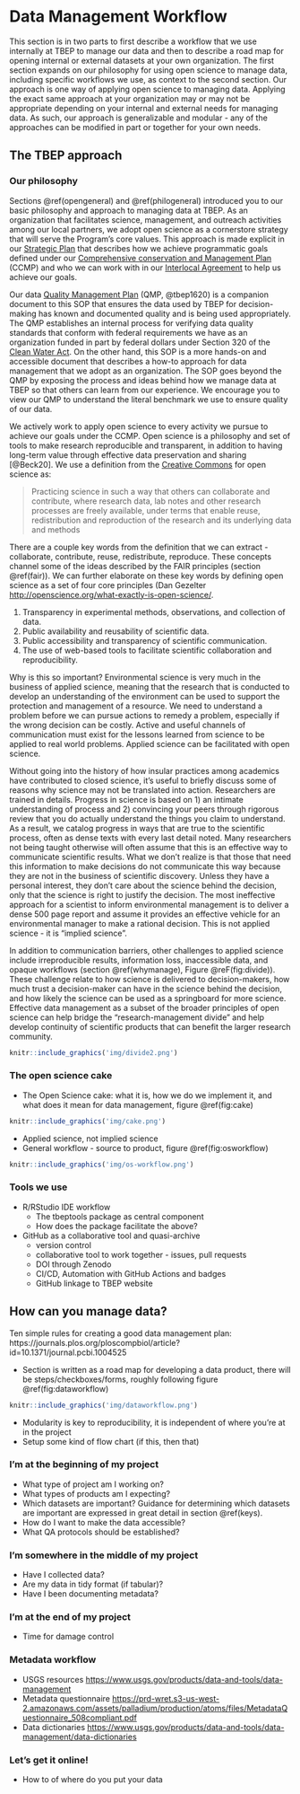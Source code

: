 # Data Management Workflow {#workflow}

This section is in two parts to first describe a workflow that we use internally at TBEP to manage our data and then to describe a road map for opening internal or external datasets at your own organization.  The first section expands on our philosophy for using open science to manage data, including specific workflows we use, as context to the second section.  Our approach is one way of applying open science to managing data.  Applying the exact same approach at your organization may or may not be appropriate depending on your internal and external needs for managing data.  As such, our approach is generalizable and modular - any of the approaches can be modified in part or together for your own needs. 

## The TBEP approach

### Our philosophy {#philo}

Sections \@ref(opengeneral) and \@ref(philogeneral) introduced you to our basic philosophy and approach to managing data at TBEP.  As an organization that facilitates science, management, and outreach activities among our local partners, we adopt open science as a cornerstore strategy that will serve the Program's core values.  This approach is made explicit in our [Strategic Plan](https://drive.google.com/file/d/11xohuoaHDxNHRqgXoOHdI37FpWvac_rn/view?usp=sharing) that describes how we achieve programmatic goals defined under our [Comprehensive conservation and Management Plan](https://indd.adobe.com/view/cf7b3c48-d2b2-4713-921c-c2a0d4466632) (CCMP) and who we can work with in our [Interlocal Agreement](https://drive.google.com/file/d/1iJcWxmc5SeyDTqiCQ3MLQGWEY_EDGtZT/view?usp=sharing) to help us achieve our goals. 

Our data [Quality Management Plan](https://drive.google.com/file/d/1DyA0PNHV8rEXGMwGiyS7sXY1ECLYpJJO/view) (QMP, @tbep1620) is a companion document to this SOP that ensures the data used by TBEP for decision-making has known and documented quality and is being used appropriately. The QMP establishes an internal process for verifying data quality standards that conform with federal requirements we have as an organization funded in part by federal dollars under Section 320 of the [Clean Water Act](https://www.epa.gov/laws-regulations/summary-clean-water-act).  On the other hand, this SOP is a more hands-on and accessible document that describes a how-to approach for data management that we adopt as an organization.  The SOP goes beyond the QMP by exposing the process and ideas behind how we manage data at TBEP so that others can learn from our experience.  We encourage you to view our QMP to understand the literal benchmark we use to ensure quality of our data.

We actively work to apply open science to every activity we pursue to achieve our goals under the CCMP.  Open science is a philosophy and set of tools to make research reproducible and transparent, in addition to having long-term value through effective data preservation and sharing [@Beck20].  We use a definition from the [Creative Commons](https://creativecommons.org/about/program-areas/open-science/) for open science as:

> Practicing science in such a way that others can collaborate and contribute, where research data, lab notes and other research processes are freely available, under terms that enable reuse, redistribution and reproduction of the research and its underlying data and methods

There are a couple key words from the definition that we can extract - collaborate, contribute, reuse, redistribute, reproduce.  These concepts channel some of the ideas described by the FAIR principles (section \@ref(fair)).  We can further elaborate on these key words by defining open science as a set of four core principles (Dan Gezelter <http://openscience.org/what-exactly-is-open-science/>. 

1. Transparency in experimental methods, observations, and collection of data.
1. Public availability and reusability of scientific data.
1. Public accessibility and transparency of scientific communication. 
1. The use of web-based tools to facilitate scientific collaboration and reproducibility.

Why is this so important?  Environmental science is very much in the business of applied science, meaning that the research that is conducted to develop an understanding of the environment can be used to support the protection and management of a resource.  We need to understand a problem before we can pursue actions to remedy a problem, especially if the wrong decision can be costly.  Active and useful channels of communication must exist for the lessons learned from science to be applied to real world problems.  Applied science can be facilitated with open science. 

Without going into the history of how insular practices among academics have contributed to closed science, it's useful to briefly discuss some of reasons why science may not be translated into action.  Researchers are trained in details.  Progress in science is based on 1) an intimate understanding of process and  2) convincing your peers through rigorous review that you do actually understand the things you claim to understand.  As a result, we catalog progress in ways that are true to the scientific process, often as dense texts with every last detail noted.  Many researchers not being taught otherwise will often assume that this is an effective way to communicate scientific results.  What we don't realize is that those that need this information to make decisions do not communicate this way because they are not in the business of scientific discovery. Unless they have a personal interest, they don't care about the science behind the decision, only that the science is right to justify the decision.  The most ineffective approach for a scientist to inform environmental management is to deliver a dense 500 page report and assume it provides an effective vehicle for an environmental manager to make a rational decision.  This is not applied science - it is "implied science". 

In addition to communication barriers, other challenges to applied science include irreproducible results, information loss, inaccessible data, and opaque workflows (section \@ref(whymanage), Figure \@reF(fig:divide)).  These challenge relate to how science is delivered to decision-makers, how much trust a decision-maker can have in the science behind the decision, and how likely the science can be used as a springboard for more science.  Effective data management as a subset of the broader principles of open science can help bridge the "research-management divide" and help develop continuity of scientific products that can benefit the larger research community.    

```r
knitr::include_graphics('img/divide2.png')
```

### The open science cake


* The Open Science cake: what it is, how we do we implement it, and what does it mean for data management, figure \@ref(fig:cake)

```r
knitr::include_graphics('img/cake.png')
```

* Applied science, not implied science
* General workflow - source to product, figure \@ref(fig:osworkflow)

```r
knitr::include_graphics('img/os-workflow.png')
```

### Tools we use {#tools}

* R/RStudio IDE workflow
     * The tbeptools package as central component
     * How does the package facilitate the above?
* GitHub as a collaborative tool and quasi-archive
     * version control
     * collaborative tool to work together - issues, pull requests
     * DOI through Zenodo
     * CI/CD, Automation with GitHub Actions and badges
     * GitHub linkage to TBEP website

## How can you manage data? {#howyou}

Ten simple rules for creating a good data management plan: https://journals.plos.org/ploscompbiol/article?id=10.1371/journal.pcbi.1004525

* Section is written as a road map for developing a data product, there will be steps/checkboxes/forms, roughly following figure \@ref(fig:dataworkflow)

```r
knitr::include_graphics('img/dataworkflow.png')
```

* Modularity is key to reproducibility, it is independent of where you're at in the project
* Setup some kind of flow chart (if this, then that)

### I'm at the beginning of my project

* What type of project am I working on? 
* What types of products am I expecting?
* Which datasets are important? Guidance for determining which datasets are important are expressed in great detail in section \@ref(keys).
* How do I want to make the data accessible?
* What QA protocols should be established?

### I'm somewhere in the middle of my project

* Have I collected data?
* Are my data in tidy format (if tabular)? 
* Have I been documenting metadata? 

### I'm at the end of my project

* Time for damage control

### Metadata workflow

* USGS resources <https://www.usgs.gov/products/data-and-tools/data-management>
* Metadata questionnaire <https://prd-wret.s3-us-west-2.amazonaws.com/assets/palladium/production/atoms/files/MetadataQuestionnaire_508compliant.pdf>
* Data dictionaries <https://www.usgs.gov/products/data-and-tools/data-management/data-dictionaries>

### Let's get it online!

* How to of where do you put your data
